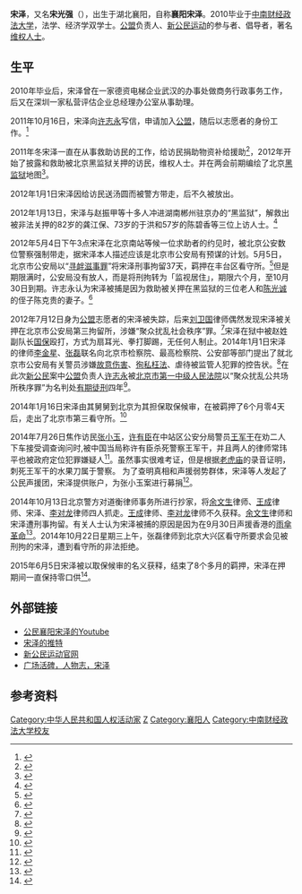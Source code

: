 {{Infobox person
| 图像       =
| 图像大小   = 
| 图像说明   = 
| 姓名       = 宋泽
| 英文名     = 
| 原文名     = 宋光强
| 本名       = 
| 字 = | 号  = 
| 出生日期   =  
| 出生地     = [[湖北省|湖北省]][[襄阳市|襄阳市]]
| 死亡日期   = <!--卒年在前生年在后{{death date and age|}} -->
| 死亡地     = 
| 死因       = 
| 墓地       = 
| 纪念建筑   = 
| 居住地     = 
| 政党       = 
| 政治运动   = 
| 国籍       = {{PRC}}
| 籍贯       = 
| 别名       = 宋大侠，公民襄阳宋泽
| 种族       = [[汉族|汉族]]
| 语言       = [[汉语|汉语]]、[[英语|英语]]
| 教育程度   = [[学士|学士]]
| 母校       = [[中南财经政法大学|中南财经政法大学]]
| 职业       = [[维权人士|维权人士]]、[[人权捍卫者|人权捍卫者]]、律师助理
| 活跃时期   = 2011年-至今
| 组织       = [[新公民运动|新公民运动]]
| 机构       = [[公盟|北京公盟咨询有限责任公司]]
| 研究领域   = 国际政治学，金融学
| 知名作品   = 
| 宗教信仰   = 
| 伴侣       = 
| 子女       = 
| 父母       = 宋大全
| 亲属       = 
| 呼号       = 
| 受影响于   = [[许志永|许志永]]
| 影响于     = 
| 获奖       = <!--  {{Awards|award= |year= |title= }} -->
| 网站       = <!-- {{URL| }} -->
| 签名       = 
}}

'''宋泽'''，又名'''宋光强'''（{{bd|1986年|||}}），出生于湖北襄阳，自称'''襄阳宋泽'''。2010毕业于[[中南财经政法大学|中南财经政法大学]]，法学、经济学双学士。[[公盟|公盟]]负责人、[[新公民运动|新公民运动]]的参与者、倡导者，著名[[维权人士|维权人士]]。

==生平==
2010年毕业后，宋泽曾在一家德资电梯企业武汉的办事处做商务行政事务工作，后又在深圳一家私营评估企业总经理办公室从事助理。

2011年10月16日，宋泽向[[许志永|许志永]]写信，申请加入[[公盟|公盟]]，随后以志愿者的身份工作。<ref>{{cite web|url=http://biweekly.hrichina.org/article/1769|title=寻找宋泽|publisher=中国人权双周刊|date=2012-07-26|access-date=2014-10-27|archive-url=https://web.archive.org/web/20141027203334/http://biweekly.hrichina.org/article/1769|archive-date=2014-10-27|dead-url=yes}}</ref>

2011年冬宋泽一直在从事救助访民的工作，给访民捐助物资补给援助<ref>{{cite web|url=http://www.chinainperspective.com/ArtShow.aspx?AID=18381|title=宋泽，你在哪里？|publisher=纵览中国|date=2012-11-09|accessdate=2014-10-27|archive-date=2014-11-08|archive-url=https://web.archive.org/web/20141108164054/http://www.chinainperspective.com/ArtShow.aspx?AID=18381|dead-url=no}}</ref>，2012年开始了披露和救助被北京黑监狱关押的访民，维权人士。并在两会前期编绘了北京[[黑监狱|黑监狱]]地图<ref>{{cite web|url=http://blog.163.com/special/0012495I/heijianyu.html|title=揭秘关押访民"黑监狱"地图|publisher=网易博客策划|date=两会前夕|accessdate=2014-10-27|archive-date=2015-05-27|archive-url=https://web.archive.org/web/20150527043358/http://blog.163.com/special/0012495I/heijianyu.html|dead-url=no}}</ref>。

2012年1月1日宋泽因给访民送汤圆而被警方带走，后不久被放出。

2012年1月13日，宋泽与赵振甲等十多人冲进湖南郴州驻京办的“黑监狱”，解救出被非法关押的82岁的龚江保、73岁的于洪和57岁的陈碧香等三位上访人士。<ref>{{cite web|url=http://www.64wiki.com/info/eventinfo.php?pid=1415|title=宋泽——那个梦想行侠仗义的年轻人|publisher=64wiki|date=2012-07-12|accessdate=2014-10-27|archive-date=2014-10-27|archive-url=https://web.archive.org/web/20141027210552/http://www.64wiki.com/info/eventinfo.php?pid=1415|dead-url=yes}}</ref>

2012年5月4日下午3点宋泽在北京南站等候一位求助者的约见时，被北京公安数位警察强制带走，据宋泽本人描述应该是北京市公安局有预谋的计划。5月5日，北京市公安局以“[[寻衅滋事罪|寻衅滋事罪]]”将宋泽刑事拘留37天，羁押在丰台区看守所。<ref>{{cite web|url=http://wqw2010.blogspot.com/2012/05/blog-post_8011.html|title=湖北维权人士宋泽被控“寻衅滋事罪”，律师获准会见|publisher=维权网|date=2012-05-12|accessdate=2014-10-27|archive-date=2014-11-18|archive-url=https://web.archive.org/web/20141118033622/http://wqw2010.blogspot.com/2012/05/blog-post_8011.html|dead-url=no}}</ref>但是期限满时，公安局没有放人，而是将刑拘转为「监视居住」，期限六个月，至10月30日到期。许志永认为宋泽被捕是因为救助被关押在黑监狱的三位老人和[[陈光诚|陈光诚]]的侄子陈克贵的妻子。<ref>{{cite web|url=http://biweekly.hrichina.org/article/2842|title=寻找“被73条”的宋泽|publisher=中国人权双周刊|date=2012-10-19|access-date=2014-10-27|archive-url=https://web.archive.org/web/20141027204223/http://biweekly.hrichina.org/article/2842|archive-date=2014-10-27|dead-url=yes}}</ref>

2012年7月12日身为[[公盟|公盟]]志愿者的宋泽被失踪，后来[[刘卫国|刘卫国]]律师偶然发现宋泽被关押在北京市公安局第三拘留所，涉嫌“聚众扰乱社会秩序”罪。<ref>{{cite web|url=http://www.rfa.org/mandarin/Xinwen/gongmeng-07182013162637.html?searchterm:utf8:ustring=%E5%AE%8B%E6%B3%BD|title=公盟义工宋泽被关押在北京第三看守所|publisher=自由亚洲电台普通话|date=2013-07-18|accessdate=2014-10-27|archive-date=2014-10-27|archive-url=https://web.archive.org/web/20141027221500/http://www.rfa.org/mandarin/Xinwen/gongmeng-07182013162637.html?searchterm:utf8:ustring=%E5%AE%8B%E6%B3%BD|dead-url=no}}</ref>宋泽在狱中被赵姓副队长[[国保|国保]]殴打，方式为扇耳光、拳打脚踢，无任何人制止。2014年1月1日宋泽的律师[[李金星|李金星]]、[[张磊|张磊]]联名向北京市检察院、最高检察院、公安部等部门提出了就北京市公安局有关警员涉嫌[[故意伤害|故意伤害]]、[[徇私枉法|徇私枉法]]、虐待被监管人犯罪的控告状。<ref>{{cite web|url=http://www.chinese.rfi.fr/%E4%B8%AD%E5%9B%BD/20140102-%E2%80%9C%E6%96%B0%E5%85%AC%E6%B0%91%E8%BF%90%E5%8A%A8%E2%80%9D%E5%8F%82%E4%B8%8E%E8%80%85%E5%AE%8B%E6%B3%BD%E8%87%AA%E8%BF%B0%E9%81%AD%E5%8C%97%E4%BA%AC%E5%85%AC%E5%AE%89%E5%B1%80%E8%AD%A6%E5%91%98%E6%AE%B4%E6%89%93|title=“新公民运动”参与者宋泽自述遭北京公安局警员殴打|publisher=法广华语|date=2014-01-02|accessdate=2014-10-27|archive-date=2014-10-27|archive-url=https://web.archive.org/web/20141027202530/http://www.chinese.rfi.fr/%E4%B8%AD%E5%9B%BD/20140102-%E2%80%9C%E6%96%B0%E5%85%AC%E6%B0%91%E8%BF%90%E5%8A%A8%E2%80%9D%E5%8F%82%E4%B8%8E%E8%80%85%E5%AE%8B%E6%B3%BD%E8%87%AA%E8%BF%B0%E9%81%AD%E5%8C%97%E4%BA%AC%E5%85%AC%E5%AE%89%E5%B1%80%E8%AD%A6%E5%91%98%E6%AE%B4%E6%89%93|dead-url=no}}</ref>在此次[[新公民|新公民]]案中[[公盟|公盟]]负责人[[许志永|许志永]]被[[北京市第一中级人民法院|北京市第一中级人民法院]]以“聚众扰乱公共场所秩序罪”为名判处[[有期徒刑|有期徒刑]]四年<ref>{{cite web |url=http://bj1zy.chinacourt.org/public/detail.php?id=951 |language= |title=许志永一审被判处有期徒刑四年 |publisher=北京市第一中级人民法院 |date=2014-01-26 |accessdate= |deadurl=yes |archiveurl=https://web.archive.org/web/20140201180902/http://bj1zy.chinacourt.org/public/detail.php?id=951 |archivedate=2014-02-01 }}</ref>。

2014年1月16日宋泽由其舅舅到北京为其担保取保候审，在被羁押了6个月零4天后，走出了北京市第三看守所。<ref>{{cite web|url=http://www.rfa.org/mandarin/yataibaodao/renquanfazhi/sy-01172014102424.html|language=|title=宋泽取保候审回家 律师坚持他是无罪|publisher=自由亚洲电台普通话|date=2014-01-17|accessdate=|archive-date=2014-10-27|archive-url=https://web.archive.org/web/20141027223005/http://www.rfa.org/mandarin/yataibaodao/renquanfazhi/sy-01172014102424.html|dead-url=no}}</ref>

2014年7月26日焦作访民[[张小玉|张小玉]]，[[许有臣|许有臣]]在中站区公安分局警员[[王军干|王军干]]在劝二人下车接受调查询问时,被中国当局称许有臣杀死警察王军干，并且两人的律师常玮平也被政府定位犯罪嫌疑人<ref>{{cite web|url=http://www.chinanews.com/sh/2014/07-27/6429461.shtml|language=|title=河南警方回应访民刺死警察 律师成嫌疑人案|publisher=中国新闻网|date=2014-07-27|accessdate=|archive-date=2014-10-27|archive-url=https://web.archive.org/web/20141027195607/http://www.chinanews.com/sh/2014/07-27/6429461.shtml|dead-url=no}}</ref>。虽然事实很难考证，但是根据[[老虎庙|老虎庙]]的录音证明，刺死王军干的水果刀属于警察。
为了查明真相和声援弱势群体，宋泽等人发起了公民声援团，宋泽提供账户，为张小玉案进行募捐<ref>{{cite web|url=http://www.boxun.com/news/gb/china/2014/07/201407311920.shtml#.VE6IufnF-Pw|language=|title=声援焦作：张小玉、许有臣案募捐说明|publisher=博讯网|date=2014-07-27|accessdate=|archive-date=2014-10-27|archive-url=https://web.archive.org/web/20141027215028/http://www.boxun.com/news/gb/china/2014/07/201407311920.shtml#.VE6IufnF-Pw|dead-url=no}}</ref>。

2014年10月13日北京警方对道衡律师事务所进行抄家，将[[余文生|余文生]]律师、[[王成|王成]]律师、宋泽、[[李对龙|李对龙]]律师四人抓走。[[王成|王成]]律师、[[李对龙|李对龙]]律师不久获释。[[余文生|余文生]]律师和宋泽遭刑事拘留。有关人士认为宋泽被捕的原因是因为在9月30日声援香港的[[雨傘革命|雨傘革命]]<ref>{{cite web|url=http://www.boxun.com/news/gb/china/2014/10/201410152120.shtml#.VE6MFhYa7rg|title=余文生律师和宋泽被刑拘 王成、李对龙律师获释|publisher=博讯|date=2014-10-15|accessdate=2014-10-27|archive-date=2014-10-27|archive-url=https://web.archive.org/web/20141027215026/http://www.boxun.com/news/gb/china/2014/10/201410152120.shtml#.VE6MFhYa7rg|dead-url=no}}</ref>。2014年10月22日星期三上午，张磊律师到北京大兴区看守所要求会见被刑拘的宋泽，遭到看守所的非法拒绝。

2015年6月5日宋泽被以取保候审的名义获释，结束了8个多月的羁押，宋泽在押期间一直保持零口供<ref>{{cite web|url=http://www.boxun.com/news/gb/china/2015/06/201506060021.shtml|title=公盟成员王永红、宋泽羁押八个月取保获释|publisher=博讯|date=2015-06-06|accessdate=2015-11-07|archive-date=2017-01-16|archive-url=https://web.archive.org/web/20170116143504/http://www.boxun.com/news/gb/china/2015/06/201506060021.shtml|dead-url=no}}</ref>。

==外部链接==
*[https://www.youtube.com/user/songguangqiang 公民襄阳宋泽的Youtube]{{Wayback|url=https://www.youtube.com/user/songguangqiang |date=20150718110701 }}
*[https://twitter.com/gmxysz 宋泽的推特]{{Wayback|url=https://twitter.com/gmxysz |date=20151017022525 }}
*[http://xgmyd.com/ 新公民运动官网]{{Wayback|url=http://xgmyd.com/ |date=20141017194628 }}
*[http://www.64wiki.com/info/content.php?pid=1412 广场活碑，人物志，宋泽]{{Wayback|url=http://www.64wiki.com/info/content.php?pid=1412 |date=20141027202342 }}

==参考资料==
{{reflist}}

{{DEFAULTSORT:X宋}}
[[Category:中华人民共和国人权活动家|Category:中华人民共和国人权活动家]]
[[Category:宋姓|Z]]
[[Category:襄阳人|Category:襄阳人]]
[[Category:中南财经政法大学校友|Category:中南财经政法大学校友]]